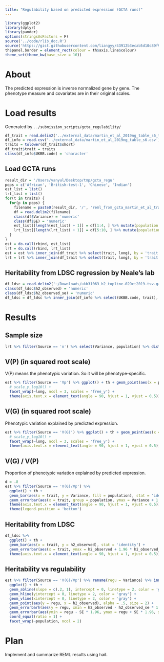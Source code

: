 ```yaml
---
title: "Regulability based on predicted expression (GCTA runs)"
---
```


```r
library(ggplot2)
library(dplyr)
library(pander)
options(stringsAsFactors = F)
source('../code/rlib_doc.R')
source('https://gist.githubusercontent.com/liangyy/43912b3ecab5d10c89f9d4b2669871c9/raw/8151c6fe70e3d4ee43d9ce340ecc0eb65172e616/my_ggplot_theme.R')
th$panel.border = element_rect(colour = th$axis.line$colour)
theme_set(theme_bw(base_size = 10))
```

# About

The predicted expression is inverse normalized gene by gene.
The phenotype measure and covariates are in their original scales.

# Load results

Generated by `../submission_scripts/gcta_regulability/`

```r
df_trait = read.delim2('../external_data/martin_et_al_2019ng_table_s6_trait_description.tsv', sep = '\t', header = T)
df_info = read.csv('../external_data/martin_et_al_2019ng_table_s6.csv') %>% mutate(trait = tolower(Trait))
traits = tolower(df_trait$short)
df_trait$trait = traits
class(df_info$UKBB.code) = 'character'
```

## Load GCTA runs

```r
result_dir = '/Users/yanyul/Desktop/tmp/gcta_regu'
pops = c('African', 'British-test-1', 'Chinese', 'Indian')
est_list = list()
lrt_list = list()
for(t in traits) {
  for(p in pops) {
    filename = paste0(result_dir, '/', 'reml_from_gcta_martin_et_al_traits_x_ctimp_Whole_Blood_x_', p, '_x_', t, '.hsq') 
    df = read.delim2(filename)
    class(df$Variance) = 'numeric' 
    class(df$SE) = 'numeric' 
    est_list[[length(est_list) + 1]] = df[1:4, ] %>% mutate(population = p, trait = t)
    lrt_list[[length(lrt_list) + 1]] = df[5:10, ] %>% mutate(population = p, trait = t)
  }
}
est = do.call(rbind, est_list)
lrt = do.call(rbind, lrt_list)
est = est %>% inner_join(df_trait %>% select(trait, long), by = 'trait')
lrt = lrt %>% inner_join(df_trait %>% select(trait, long), by = 'trait')
```

## Heritability from LDSC regression by Neale's lab

```r
df_ldsc = read.delim2('~/Downloads/ukb31063_h2_topline.02Oct2019.tsv.gz') %>% mutate(ukbb_code = unlist(lapply(strsplit(phenotype, '_'), function(x){x[1]}))) %>% filter(ukbb_code %in% df_info$UKBB.code)
class(df_ldsc$h2_observed) = 'numeric'
class(df_ldsc$h2_observed_se) = 'numeric'
df_ldsc = df_ldsc %>% inner_join(df_info %>% select(UKBB.code, trait), by = c('ukbb_code' = 'UKBB.code'))
```

# Results

## Sample size

```r
lrt %>% filter(Source == 'n') %>% select(Variance, population) %>% distinct() %>% pander
```

## V(P) (in squared root scale)

V(P) means the phenotypic variation.
So it will be phenotype-specific.

```r
est %>% filter(Source == 'Vp') %>% ggplot() + th + geom_point(aes(x = population, y = sqrt(Variance))) + 
  # scale_y_log10() + 
  facet_wrap(~long, ncol = 3, scales = 'free_y') + 
  theme(axis.text.x = element_text(angle = 90, hjust = 1, vjust = 0.5))
```

## V(G) (in squared root scale)

Phenotypic variation explained by predicted expression.

```r
est %>% filter(Source == 'V(G)') %>% ggplot() + th + geom_point(aes(x = population, y = sqrt(Variance))) + 
  # scale_y_log10() + 
  facet_wrap(~long, ncol = 3, scales = 'free_y') + 
  theme(axis.text.x = element_text(angle = 90, hjust = 1, vjust = 0.5))
```

## V(G) / V(P) 

Proportion of phenotypic variation explained by predicted expression.

```r
d = .8
est %>% filter(Source == 'V(G)/Vp') %>% 
  ggplot() + th + 
  geom_bar(aes(x = trait, y = Variance, fill = population), stat = 'identity', , position = position_dodge(d)) + 
  geom_errorbar(aes(x = trait, group = population, ymax = Variance + 1.95 * SE, ymin = Variance - 1.96 * SE), position = position_dodge(d), width = .2) +
  theme(axis.text.x = element_text(angle = 90, hjust = 1, vjust = 0.5)) + 
  theme(legend.position = 'bottom')
```

## Heritability from LDSC

```r
df_ldsc %>% 
  ggplot() + th +
  geom_bar(aes(x = trait, y = h2_observed), stat = 'identity') +
  geom_errorbar(aes(x = trait, ymax = h2_observed + 1.96 * h2_observed_se, ymin = h2_observed - 1.96 * h2_observed_se), width = .1) +
  theme(axis.text.x = element_text(angle = 90, hjust = 1, vjust = 0.5))
```

## Heritability vs regulability

```r
est %>% filter(Source == 'V(G)/Vp') %>% rename(regu = Variance) %>% inner_join(df_ldsc, by = 'trait') %>% 
  ggplot() + th +
  geom_abline(slope = c(.2, 1), intercept = 0, linetype = 2, color = 'gray') + 
  geom_hline(yintercept = 0, linetype = 2, color = 'gray') + 
  geom_vline(xintercept = 0, linetype = 2, color = 'gray') +
  geom_point(aes(y = regu, x = h2_observed), alpha = .5, size = 2) + 
  geom_errorbarh(aes(y = regu, xmin = h2_observed - h2_observed_se * 1.96,  xmax = h2_observed + h2_observed_se * 1.96), alpha = .5) +
  geom_errorbar(aes(ymin = regu - SE * 1.96, ymax = regu + SE * 1.96, x = h2_observed), alpha = .5) + 
  coord_equal(ratio = 1) + 
  facet_wrap(~population, ncol = 2)
```

# Plan 

Implement and summarize REML results using hail.

